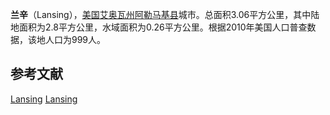{{noteTA
|G1=USState
}}
{{Infobox settlement
|official_name            = 兰辛
|native_name = Lansing
|settlement_type          = 城市
|nickname                 = 
|motto                    =

<!-- Images -->
|image_skyline            = BlackHawkBridge1.jpg
|imagesize                = 
|image_caption            = 
|image_flag               = 
|image_seal               =

<!-- Maps -->
|image_map = Allamakee_County_Iowa_Incorporated_and_Unincorporated_areas_Lansing_Highlighted.svg
|mapsize                  = 250px
|map_caption              = 所在位置
|image_map1               = 
|mapsize1                 = 
|map_caption1             =

<!-- Location -->
|coordinates_region       = US-IA
|subdivision_type         = 国家
|subdivision_name         = 美国
|subdivision_type1        = [[美国行政区划|州]]
|subdivision_name1        = 艾奥瓦州
|subdivision_type2        = [[艾奥瓦州行政区划|县]]
|subdivision_name2        = [[阿勒马基县|阿勒马基县]]
|subdivision_type3        = 乡
|subdivision_name3        = [[兰辛乡|兰辛乡]]
|unit_pref                = Imperial
|area_footnotes           = 
|area_magnitude           = 
|area_total_km2           = 3.06
|area_land_km2            = 2.80
|area_water_km2           = 0.26
|area_total_sq_mi         = 1.18
|area_land_sq_mi          = 1.08
|area_water_sq_mi         = 0.10

<!-- Population -->
|population_as_of         = 2010年
|population_est           = 978
|pop_est_as_of            = 2012年<ref name="2012 Pop Estimate">{{cite web|title=Population Estimates|url=http://www.census.gov/popest/data/cities/totals/2012/SUB-EST2012.html|publisher=[[United_States_Census_Bureau|United States Census Bureau]]|accessdate=2013-05-23|archive-url=https://www.webcitation.org/6HQu4Spqa?url=http://www.census.gov/popest/data/cities/totals/2012/SUB-EST2012.html|archive-date=2013-06-17|dead-url=yes}}</ref>
|population_footnotes     = 
|population_total         = 999
|population_density_km2   = 357.1
|population_density_sq_mi = 925.0

<!-- General information -->
|timezone                 = [[北美中部时区|北美中部时间(CST)]]
|utc_offset               = -6
|timezone_DST             = [[北美中部时区|北美中部夏令时间(CDT)]]
|utc_offset_DST           = -5
|elevation_footnotes      = 
|elevation_m              = 206
|elevation_ft             = 676
|coordinates_display = display=inline,title
|latd = 43 |latm = 21 |lats = 41 |latNS = N
|longd = 91 |longm = 13 |longs = 24 |longEW = W

}}
'''兰辛'''（Lansing），[[美国|美国]][[艾奥瓦州|艾奥瓦州]][[阿勒马基县|阿勒马基县]]城市。总面积3.06平方公里，其中陆地面积为2.8平方公里，水域面积为0.26平方公里。根据2010年美国人口普查数据，该地人口为999人。

==参考文献==
{{reflist}}

{{阿勒馬基縣 (艾奧瓦州)}}

[[Category:阿勒馬基縣城市_(艾奧瓦州)|Lansing]]
[[Category:艾奧瓦州城市|Lansing]]